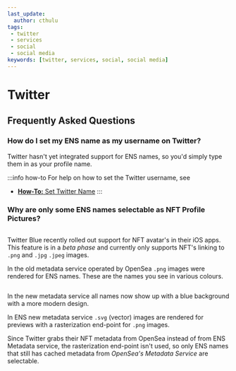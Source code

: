 ```yaml
---
last_update:
  author: cthulu
tags:
 - twitter
 - services
 - social
 - social media
keywords: [twitter, services, social, social media]
---
```


# Twitter

## Frequently Asked Questions

### How do I set my ENS name as my username on Twitter?
Twitter hasn't yet integrated support for ENS names, so you'd simply type them in as your profile name.

:::info how-to
For help on how to set the Twitter username, see
 - [**How-To:** Set Twitter Name](/howto/set-twitter-name)
:::

### Why are only some ENS names selectable as NFT Profile Pictures?

<div className="container" style={{'padding':'0px'}}>
<div className="row">
<div className="col">
<ImageWindow title="Old Avatar">
<p align="center">
<Image img="/img/faq/services/twitter-oldavatar-1.png" style={{'borderRadius':'8px'}}/>
</p>
</ImageWindow>
</div>
<div className="col">

Twitter Blue recently rolled out support for NFT avatar's in their iOS apps.
This feature is in a _beta phase_ and currently only supports NFT's linking to `.png` and `.jpg` `.jpeg` images.
    
In the old metadata service operated by OpenSea `.png` images were rendered for ENS names. These are the names you see in various colours.

</div>
</div>
</div>

<div className="container" style={{'padding':'0px'}}>
<div className="row">
<div className="col">
<ImageWindow title="New Avatar">
<p align="center">
<Image img="/img/faq/services/twitter-newavatar-1.svg" style={{'borderRadius':'8px'}}/>
</p>
</ImageWindow>
</div>
<div className="col">

In the new metadata service all names now show up with a blue background with a more modern design.

In ENS new metadata service `.svg` (vector) images are rendered for previews with a rasterization end-point for `.png` images.

Since Twitter grabs their NFT metadata from OpenSea instead of from ENS Metadata service, the rasterization end-point isn't used, so only
ENS names that still has cached metadata from _OpenSea's Metadata Service_ are selectable.

</div>
</div>
</div>